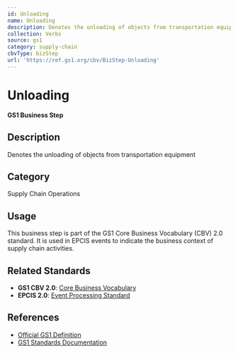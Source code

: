 ```yaml
---
id: Unloading
name: Unloading
description: Denotes the unloading of objects from transportation equipment
collection: Verbs
source: gs1
category: supply-chain
cbvType: bizStep
url: 'https://ref.gs1.org/cbv/BizStep-Unloading'
---
```

# Unloading

**GS1 Business Step**

## Description

Denotes the unloading of objects from transportation equipment

## Category

Supply Chain Operations

## Usage

This business step is part of the GS1 Core Business Vocabulary (CBV) 2.0 standard. It is used in EPCIS events to indicate the business context of supply chain activities.

## Related Standards

- **GS1 CBV 2.0**: [Core Business Vocabulary](https://ref.gs1.org/standards/cbv/)
- **EPCIS 2.0**: [Event Processing Standard](https://ref.gs1.org/standards/epcis/)

## References

- [Official GS1 Definition](https://ref.gs1.org/cbv/BizStep-Unloading)
- [GS1 Standards Documentation](https://www.gs1.org/standards)
